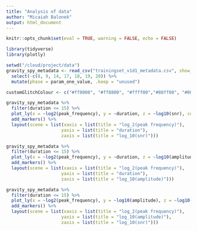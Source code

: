```yaml
---
title: "Analysis of data"
author: "Micaiah Balonek"
output: html_document
---
```

```r
knitr::opts_chunk$set(eval = TRUE, warning = FALSE, echo = FALSE)
```

```r
library(tidyverse)
library(plotly)
```

```r
setwd("/cloud/project/data")
gravity_spy_metadata <- read_csv("trainingset_v1d1_metadata.csv", show_col_types = FALSE) %>%
  select(-c(8, 9, 14, 17, 18, 19, 20)) %>%
  mutate(phase = param_one_value, .keep = "unused")

customGlitchColour <- c("#ff0000", "#ff8800", "#ffff00","#88ff00", "#00ff00", "#00ffff", "#0088ff", "#0000ff", "#8800ff", "#ff00ff", "#ff0088", "#ffffff", "#aaaaaa", "#ff88bb", "#ffbb88", "#ffff88","#bbff88", "#88ffff", "#88bbff", "#8888ff", "#bb88ff", "#ff88ff")
```


```r
gravity_spy_metadata %>%
  filter(duration <= 15) %>%
  plot_ly(x = ~log2(peak_frequency), y = ~duration, z = ~log10(snr), color = ~label, colors = customGlitchColour, size = 1, alpha = 0.3) %>%
  add_markers() %>%
  layout(scene = list(xaxis = list(title = "log_2(peak frequency)"),
                     yaxis = list(title = "duration"),
                     zaxis = list(title = "log_10(snr)")))
```

```r
gravity_spy_metadata %>%
  filter(duration <= 15) %>%
  plot_ly(x = ~log2(peak_frequency), y = ~duration, z = ~log10(amplitude), color = ~label, colors = customGlitchColour, size = 1, alpha = 0.3) %>%
  add_markers() %>%
  layout(scene = list(xaxis = list(title = "log_2(peak frequency)"),
                     yaxis = list(title = "duration"),
                     zaxis = list(title = "log_10(amplitude)")))
```

```r
gravity_spy_metadata %>%
  filter(duration <= 15) %>%
  plot_ly(x = ~log2(peak_frequency), y = ~log10(amplitude), z = ~log10(snr), color = ~label, colors = customGlitchColour, size = 1, alpha = 0.3) %>%
  add_markers() %>%
  layout(scene = list(xaxis = list(title = "log_2(peak frequency)"),
                     yaxis = list(title = "log_10(amplitude)"),
                     zaxis = list(title = "log_10(snr)")))
```

